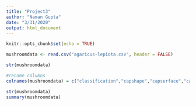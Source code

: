 ```yaml
---
title: "Project3"
author: "Naman Gupta"
date: "3/31/2020"
output: html_document
---
```


```r
knitr::opts_chunk$set(echo = TRUE)
```


```r
mushroomdata <- read.csv("agaricus-lepiota.csv", header = FALSE)

str(mushroomdata)

#rename columns
colnames(mushroomdata) = c("classification","capshape","capsurface","capcolor","bruises", "odor", "gillattachment", "gillspacing","gillsize","gillcolor","stalkshape","stalkroot","stalksurfaceabove","stalksurfacebelow","stalkcolorabove","stalkcolorbelow","veiltype","veilcolor","ringnumber","ringtype","sporeprintcolor","population","habitat")

str(mushroomdata)
summary(mushroomdata)
```
